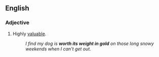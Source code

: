 ==English==

===Adjective===
{{head|en|adjective|head=[[worth]] [[one's]] [[weight]] [[in]] [[gold]]}}

# {{context|idiomatic|lang=en}} Highly [[valuable]].
#: ''I find my dog is '''worth its weight in gold''' on those long snowy weekends when I can't get out.''